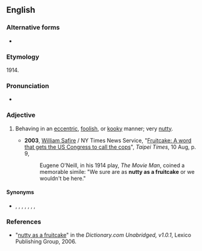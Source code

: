 {{also|nutty as a fruit cake}}
==English==

===Alternative forms===
* {{l|en|nutty as a fruit cake}}

===Etymology===
1914.

===Pronunciation===
* {{audio|En-au-nutty as a fruitcake.ogg|Audio (AU)|lang=en}}

===Adjective===
{{en-adj|-}}

# {{lb|en|simile|colloquial}} Behaving in an [[eccentric]], [[foolish]], or [[kooky]] manner; very [[nutty]].
#* '''2003''', [[w:William_Safire|William Safire]] / NY Times News Service, "[http://www.taipeitimes.com/News/editorials/archives/2003/08/10/2003063077 Fruitcake: A word that gets the US Congress to call the cops]", ''Taipei Times'', 10 Aug, p. 9,
#*: Eugene O'Neill, in his 1914 play, ''The Movie Man'', coined a memorable simile: "We sure are as '''nutty as a fruitcake''' or we wouldn't be here."

====Synonyms====
* {{l|en|barmy}}, {{l|en|crazy}}, {{l|en|daffy}}, {{l|en|dotty}}, {{l|en|loopy}}, {{l|en|mad}}, {{l|en|wacky}}, {{l|en|zany}}

===References===
* "[http://dictionary.reference.com/search?r=2&q=nutty+as+a+fruitcake nutty as a fruitcake]" in the ''Dictionary.com Unabridged, v1.0.1'', Lexico Publishing Group, 2006.